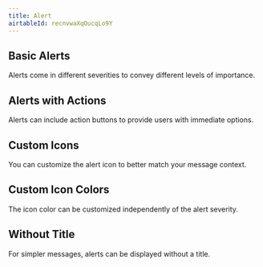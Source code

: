 ```yaml
---
title: Alert
airtableId: recnvwaXqOucqLo9Y
---
```


## Basic Alerts

Alerts come in different severities to convey different levels of importance.

<BasicExample/>

## Alerts with Actions

Alerts can include action buttons to provide users with immediate options.

<ActionsExample/>

## Custom Icons

You can customize the alert icon to better match your message context.

<CustomIconsExample/>

## Custom Icon Colors

The icon color can be customized independently of the alert severity.

<CustomIconColorExample/>

## Without Title

For simpler messages, alerts can be displayed without a title.

<NoTitleExample/>

